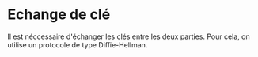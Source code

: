 # Echange de clé

Il est néccessaire d'échanger les clés entre les deux parties. Pour cela, on utilise un protocole de type Diffie-Hellman.
